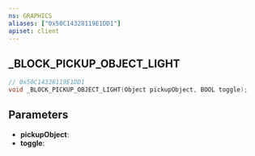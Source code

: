 ```yaml
---
ns: GRAPHICS
aliases: ["0x50C14328119E1DD1"]
apiset: client
---
```

## _BLOCK_PICKUP_OBJECT_LIGHT

```c
// 0x50C14328119E1DD1
void _BLOCK_PICKUP_OBJECT_LIGHT(Object pickupObject, BOOL toggle);
```


## Parameters
* **pickupObject**:
* **toggle**:
